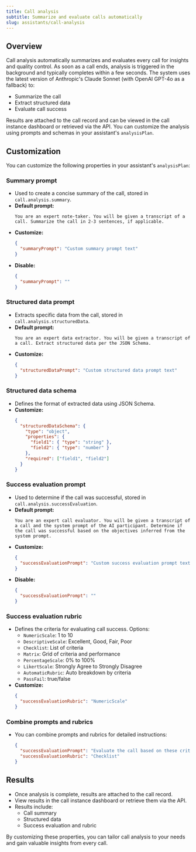 ```yaml
---
title: Call analysis
subtitle: Summarize and evaluate calls automatically
slug: assistants/call-analysis
---
```


## Overview

Call analysis automatically summarizes and evaluates every call for insights and quality control. As soon as a call ends, analysis is triggered in the background and typically completes within a few seconds. The system uses the latest version of Anthropic's Claude Sonnet (with OpenAI GPT-4o as a fallback) to:
- Summarize the call
- Extract structured data
- Evaluate call success

Results are attached to the call record and can be viewed in the call instance dashboard or retrieved via the API. You can customize the analysis using prompts and schemas in your assistant's `analysisPlan`.

## Customization

You can customize the following properties in your assistant's `analysisPlan`:

### Summary prompt
- Used to create a concise summary of the call, stored in `call.analysis.summary`.
- **Default prompt:**
  ```text
  You are an expert note-taker. You will be given a transcript of a call. Summarize the call in 2-3 sentences, if applicable.
  ```
- **Customize:**
  ```json
  {
    "summaryPrompt": "Custom summary prompt text"
  }
  ```
- **Disable:**
  ```json
  {
    "summaryPrompt": ""
  }
  ```

### Structured data prompt
- Extracts specific data from the call, stored in `call.analysis.structuredData`.
- **Default prompt:**
  ```text
  You are an expert data extractor. You will be given a transcript of a call. Extract structured data per the JSON Schema.
  ```
- **Customize:**
  ```json
  {
    "structuredDataPrompt": "Custom structured data prompt text"
  }
  ```

### Structured data schema
- Defines the format of extracted data using JSON Schema.
- **Customize:**
  ```json
  {
    "structuredDataSchema": {
      "type": "object",
      "properties": {
        "field1": { "type": "string" },
        "field2": { "type": "number" }
      },
      "required": ["field1", "field2"]
    }
  }
  ```

### Success evaluation prompt
- Used to determine if the call was successful, stored in `call.analysis.successEvaluation`.
- **Default prompt:**
  ```text
  You are an expert call evaluator. You will be given a transcript of a call and the system prompt of the AI participant. Determine if the call was successful based on the objectives inferred from the system prompt.
  ```
- **Customize:**
  ```json
  {
    "successEvaluationPrompt": "Custom success evaluation prompt text"
  }
  ```
- **Disable:**
  ```json
  {
    "successEvaluationPrompt": ""
  }
  ```

### Success evaluation rubric
- Defines the criteria for evaluating call success. Options:
  - `NumericScale`: 1 to 10
  - `DescriptiveScale`: Excellent, Good, Fair, Poor
  - `Checklist`: List of criteria
  - `Matrix`: Grid of criteria and performance
  - `PercentageScale`: 0% to 100%
  - `LikertScale`: Strongly Agree to Strongly Disagree
  - `AutomaticRubric`: Auto breakdown by criteria
  - `PassFail`: true/false
- **Customize:**
  ```json
  {
    "successEvaluationRubric": "NumericScale"
  }
  ```

### Combine prompts and rubrics
- You can combine prompts and rubrics for detailed instructions:
  ```json
  {
    "successEvaluationPrompt": "Evaluate the call based on these criteria:...",
    "successEvaluationRubric": "Checklist"
  }
  ```

## Results

- Once analysis is complete, results are attached to the call record.
- View results in the call instance dashboard or retrieve them via the API.
- Results include:
  - Call summary
  - Structured data
  - Success evaluation and rubric

By customizing these properties, you can tailor call analysis to your needs and gain valuable insights from every call.
